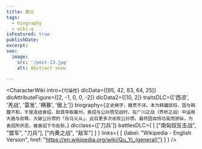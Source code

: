 ```yaml
---
title: 麹义
tags:
  - biography
  - wiki-q
isFeatured: true
publishDate:
excerpt:
seo:
  image:
    src: '/post-13.jpg'
    alt: Abstract snow

---
```



<CharacterWiki
  intro={`可操控`}
  dlcData={[95, 42, 83, 64, 25]}
  dlcAttributeFigure={[2, -1, 0, 0, -2]}
  dlcData2={[10, 2]}
  traitsDLC={['西凉', '羌战', '雷发', '横暴', '傲上']}
  biography={`正史阙字，籍贯不详。本为韩馥部将，因与韩馥不和，于是连结袁绍，助其夺取冀州。袁绍与公孙瓒交战时，在广川之战（界桥之战）中运用大盾与劲弩，大破公孙瓒的「白马义从」，此后更多次击败公孙瓒。最终因自恃功高而骄纵，为袁绍所厌恶，被袁绍下令处斩。`}
  dlcclass={['刀兵']}
  battlesDLC={
    [
      ["南匈奴反击战", "盟军", "刀兵"],
      ["内黄之战", "敌军"]
    ]
  }
  links={
    [
      {label: "Wikipedia - English Version", href: "https://en.wikipedia.org/wiki/Qu_Yi_(general)"}
    ]
  }
/>
